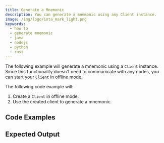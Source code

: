 ```yaml
---
title: Generate a Mnemonic
description: You can generate a mnemonic using any Client instance.
image: /img/logo/iota_mark_light.png
keywords:
  - how to
  - generate mnemonic
  - java
  - nodejs
  - python
  - rust
---
```



The following example will generate a mnemonic using a `Client` instance. Since this functionality doesn't need to
communicate with any nodes, you can start your `Client` in offline mode.

The following code example will:

1. Create a `Client` in offline mode.
2. Use the created client to generate a mnemonic.

## Code Examples

<Tabs groupId="language">
  <TabItem value='rust' label='Rust'>
    <RustCode />
  </TabItem>
  <TabItem value='nodejs' label='Nodejs'>
    <NodejsCode />
  </TabItem>
  <TabItem value='python' label='Python'>
    <PythonCode />
  </TabItem>
  <TabItem value='java' label='Java'>
    <JavaCode />
  </TabItem>
</Tabs>

## Expected Output

<Tabs groupId="language">
  <TabItem value='rust' label='Rust'>
    <RustOutput />
  </TabItem>
  <TabItem value='nodejs' label='Nodejs'>
    <NodejsOutput />
  </TabItem>
  <TabItem value='python' label='Python'>
    <PythonOutput />
  </TabItem>
  <TabItem value='java' label='Java'>
    <JavaOutput />
  </TabItem>
</Tabs>
